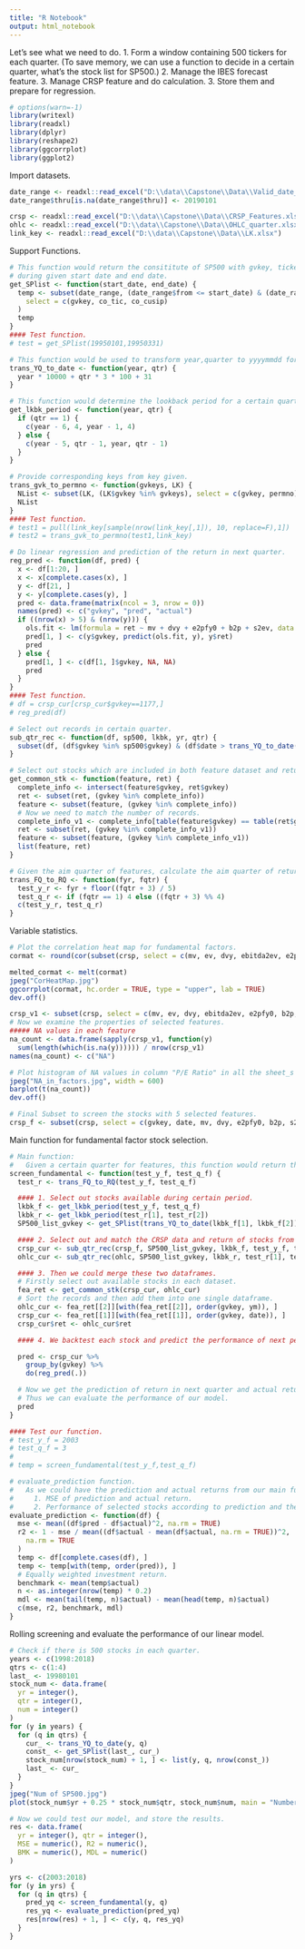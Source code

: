 ---
title: "R Notebook"
output: html_notebook
---
Let's see what we need to do.
1. Form a window containing 500 tickers for each quarter.
(To save memory, we can use a function to decide in a certain quarter, 
what's the stock list for SP500.)
2. Manage the IBES forecast feature.
3. Manage CRSP feature and do calculation.
3. Store them and prepare for regression.

```{r}
# options(warn=-1)
library(writexl)
library(readxl)
library(dplyr)
library(reshape2)
library(ggcorrplot)
library(ggplot2)
```

Import datasets.

```{r}
date_range <- readxl::read_excel("D:\\data\\Capstone\\Data\\Valid_date_range.xlsx")
date_range$thru[is.na(date_range$thru)] <- 20190101

crsp <- readxl::read_excel("D:\\data\\Capstone\\Data\\CRSP_Features.xlsx")
ohlc <- readxl::read_excel("D:\\data\\Capstone\\Data\\OHLC_quarter.xlsx")
link_key <- readxl::read_excel("D:\\data\\Capstone\\Data\\LK.xlsx")
```

Support Functions.
```{r}
# This function would return the consititute of SP500 with gvkey, ticker and cusip
# during given start date and end date.
get_SPlist <- function(start_date, end_date) {
  temp <- subset(date_range, (date_range$from <= start_date) & (date_range$thru >= end_date),
    select = c(gvkey, co_tic, co_cusip)
  )
  temp
}
#### Test function.
# test = get_SPlist(19950101,19950331)

# This function would be used to transform year,quarter to yyyymmdd format.
trans_YQ_to_date <- function(year, qtr) {
  year * 10000 + qtr * 3 * 100 + 31
}

# This function would determine the lookback period for a certain quarter.
get_lkbk_period <- function(year, qtr) {
  if (qtr == 1) {
    c(year - 6, 4, year - 1, 4)
  } else {
    c(year - 5, qtr - 1, year, qtr - 1)
  }
}

# Provide corresponding keys from key given.
trans_gvk_to_permno <- function(gvkeys, LK) {
  NList <- subset(LK, (LK$gvkey %in% gvkeys), select = c(gvkey, permno))
  NList
}
#### Test function.
# test1 = pull(link_key[sample(nrow(link_key[,1]), 10, replace=F),1])
# test2 = trans_gvk_to_permno(test1,link_key)

# Do linear regression and prediction of the return in next quarter.
reg_pred <- function(df, pred) {
  x <- df[1:20, ]
  x <- x[complete.cases(x), ]
  y <- df[21, ]
  y <- y[complete.cases(y), ]
  pred <- data.frame(matrix(ncol = 3, nrow = 0))
  names(pred) <- c("gvkey", "pred", "actual")
  if ((nrow(x) > 5) & (nrow(y))) {
    ols.fit <- lm(formula = ret ~ mv + dvy + e2pfy0 + b2p + s2ev, data = x)
    pred[1, ] <- c(y$gvkey, predict(ols.fit, y), y$ret)
    pred
  } else {
    pred[1, ] <- c(df[1, ]$gvkey, NA, NA)
    pred
  }
}
#### Test function.
# df = crsp_cur[crsp_cur$gvkey==1177,]
# reg_pred(df)

# Select out records in certain quarter.
sub_qtr_rec <- function(df, sp500, lkbk, yr, qtr) {
  subset(df, (df$gvkey %in% sp500$gvkey) & (df$date > trans_YQ_to_date(lkbk[1], lkbk[2])) & (df$date <= trans_YQ_to_date(yr, qtr)))
}

# Select out stocks which are included in both feature dataset and return dataset.
get_common_stk <- function(feature, ret) {
  complete_info <- intersect(feature$gvkey, ret$gvkey)
  ret <- subset(ret, (gvkey %in% complete_info))
  feature <- subset(feature, (gvkey %in% complete_info))
  # Now we need to match the number of records.
  complete_info_v1 <- complete_info[table(feature$gvkey) == table(ret$gvkey)]
  ret <- subset(ret, (gvkey %in% complete_info_v1))
  feature <- subset(feature, (gvkey %in% complete_info_v1))
  list(feature, ret)
}

# Given the aim quarter of features, calculate the aim quarter of return.
trans_FQ_to_RQ <- function(fyr, fqtr) {
  test_y_r <- fyr + floor((fqtr + 3) / 5)
  test_q_r <- if (fqtr == 1) 4 else ((fqtr + 3) %% 4)
  c(test_y_r, test_q_r)
}
```

Variable statistics.

```{r}
# Plot the correlation heat map for fundamental factors.
cormat <- round(cor(subset(crsp, select = c(mv, ev, dvy, ebitda2ev, e2pfy0, b2p, s2ev)), use = "complete.obs"), 2)

melted_cormat <- melt(cormat)
jpeg("CorHeatMap.jpg")
ggcorrplot(cormat, hc.order = TRUE, type = "upper", lab = TRUE)
dev.off()

crsp_v1 <- subset(crsp, select = c(mv, ev, dvy, ebitda2ev, e2pfy0, b2p, s2ev))
# Now we examine the properties of selected features.
##### NA values in each feature
na_count <- data.frame(sapply(crsp_v1, function(y)
  sum(length(which(is.na(y)))))) / nrow(crsp_v1)
names(na_count) <- c("NA")

# Plot histogram of NA values in column "P/E Ratio" in all the sheet_s elements
jpeg("NA_in_factors.jpg", width = 600)
barplot(t(na_count))
dev.off()

# Final Subset to screen the stocks with 5 selected features.
crsp_f <- subset(crsp, select = c(gvkey, date, mv, dvy, e2pfy0, b2p, s2ev))
```

Main function for fundamental factor stock selection.

```{r}
# Main function:
#   Given a certain quarter for features, this function would return the prediction of stock return in corresponding quarter (2 quarters' later), with lookback period as 20 quarters.
screen_fundamental <- function(test_y_f, test_q_f) {
  test_r <- trans_FQ_to_RQ(test_y_f, test_q_f)

  #### 1. Select out stocks available during certain period.
  lkbk_f <- get_lkbk_period(test_y_f, test_q_f)
  lkbk_r <- get_lkbk_period(test_r[1], test_r[2])
  SP500_list_gvkey <- get_SPlist(trans_YQ_to_date(lkbk_f[1], lkbk_f[2]), trans_YQ_to_date(test_r[1], test_r[2]))

  #### 2. Select out and match the CRSP data and return of stocks from OHLC.
  crsp_cur <- sub_qtr_rec(crsp_f, SP500_list_gvkey, lkbk_f, test_y_f, test_q_f)
  ohlc_cur <- sub_qtr_rec(ohlc, SP500_list_gvkey, lkbk_r, test_r[1], test_r[2])

  #### 3. Then we could merge these two dataframes.
  # Firstly select out available stocks in each dataset.
  fea_ret <- get_common_stk(crsp_cur, ohlc_cur)
  # Sort the records and then add them into one single dataframe.
  ohlc_cur <- fea_ret[[2]][with(fea_ret[[2]], order(gvkey, ym)), ]
  crsp_cur <- fea_ret[[1]][with(fea_ret[[1]], order(gvkey, date)), ]
  crsp_cur$ret <- ohlc_cur$ret

  #### 4. We backtest each stock and predict the performance of next period.

  pred <- crsp_cur %>%
    group_by(gvkey) %>%
    do(reg_pred(.))

  # Now we get the prediction of return in next quarter and actual return.
  # Thus we can evaluate the performance of our model.
  pred
}

#### Test our function.
# test_y_f = 2003
# test_q_f = 3
#
# temp = screen_fundamental(test_y_f,test_q_f)

# evaluate_prediction function.
#   As we could have the prediction and actual returns from our main function, screen_fundamental, we want to examine the performance of our model. Here we would use 2 methods:
#     1. MSE of prediction and actual return.
#     2. Performance of selected stocks according to prediction and the equally weighted benchmark portfolio.
evaluate_prediction <- function(df) {
  mse <- mean((df$pred - df$actual)^2, na.rm = TRUE)
  r2 <- 1 - mse / mean((df$actual - mean(df$actual, na.rm = TRUE))^2,
    na.rm = TRUE
  )
  temp <- df[complete.cases(df), ]
  temp <- temp[with(temp, order(pred)), ]
  # Equally weighted investment return.
  benchmark <- mean(temp$actual)
  n <- as.integer(nrow(temp) * 0.2)
  mdl <- mean(tail(temp, n)$actual) - mean(head(temp, n)$actual)
  c(mse, r2, benchmark, mdl)
}
```

Rolling screening and evaluate the performance of our linear model.

```{r}
# Check if there is 500 stocks in each quarter.
years <- c(1998:2018)
qtrs <- c(1:4)
last_ <- 19980101
stock_num <- data.frame(
  yr = integer(),
  qtr = integer(),
  num = integer()
)
for (y in years) {
  for (q in qtrs) {
    cur_ <- trans_YQ_to_date(y, q)
    const_ <- get_SPlist(last_, cur_)
    stock_num[nrow(stock_num) + 1, ] <- list(y, q, nrow(const_))
    last_ <- cur_
  }
}
jpeg("Num of SP500.jpg")
plot(stock_num$yr + 0.25 * stock_num$qtr, stock_num$num, main = "Number of stocks in SP500", xlab = "Time", ylab = "# of stocks")

# Now we could test our model, and store the results.
res <- data.frame(
  yr = integer(), qtr = integer(),
  MSE = numeric(), R2 = numeric(),
  BMK = numeric(), MDL = numeric()
)

yrs <- c(2003:2018)
for (y in yrs) {
  for (q in qtrs) {
    pred_yq <- screen_fundamental(y, q)
    res_yq <- evaluate_prediction(pred_yq)
    res[nrow(res) + 1, ] <- c(y, q, res_yq)
  }
}
```


